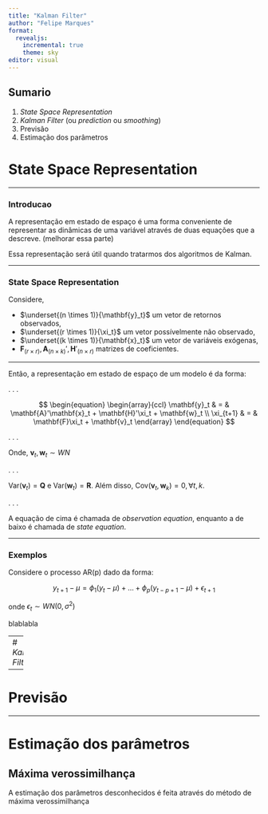 ```yaml
---
title: "Kalman Filter"
author: "Felipe Marques"
format: 
  revealjs:
    incremental: true
    theme: sky
editor: visual
---
```


## Sumario

1.  *State Space Representation*
2.  *Kalman Filter* (ou *prediction* ou *smoothing*)
3.  Previsão
4.  Estimação dos parâmetros

# State Space Representation

------------------------------------------------------------------------

### Introducao

A representação em estado de espaço é uma forma conveniente de representar as dinâmicas de uma variável através de duas equações que a descreve. (melhorar essa parte)

Essa representação será útil quando tratarmos dos algoritmos de Kalman.

------------------------------------------------------------------------

### State Space Representation

Considere,

-   $\underset{(n \times 1)}{\mathbf{y}_t}$ um vetor de retornos observados,
-   $\underset{(r \times 1)}{\xi_t}$ um vetor possívelmente não observado,
-   $\underset{(k \times 1)}{\mathbf{x}_t}$ um vetor de variáveis exógenas,
-   $\mathbf{F}_{(r \times r)}, \mathbf{A}_{(n \times k)}', \mathbf{H}'_{(n \times r)}$ matrizes de coeficientes.

------------------------------------------------------------------------

Então, a representação em estado de espaço de um modelo é da forma:

. . .

$$
\begin{equation}
\begin{array}{ccl}
  \mathbf{y}_t & = & \mathbf{A}'\mathbf{x}_t + \mathbf{H}'\xi_t + \mathbf{w}_t \\
  \xi_{t+1} & = & \mathbf{F}\xi_t + \mathbf{v}_t
\end{array}
\end{equation}
$$

. . .

Onde, $\mathbf{v}_t,\mathbf{w}_t \sim WN$

. . .

$\textrm{Var}(\mathbf{v}_t) = \mathbf{Q}$ e $\textrm{Var}(\mathbf{w}_t) = \mathbf{R}$. Além disso, $\textrm{Cov}(\mathbf{v}_t,\mathbf{w}_k) = 0, \forall t,k$.

. . .

A equação de cima é chamada de *observation equation*, enquanto a de baixo é chamada de *state equation*.

------------------------------------------------------------------------

### Exemplos

Considere o processo AR(p) dado da forma:

$$
y_{t+1} - \mu = \phi_1(y_t - \mu) + \ldots + \phi_p(y_{t-p+1} - \mu) + \epsilon_{t+1}
$$

onde $\epsilon_t \sim WN(0, \sigma^2)$

blablabla

---
# *Kalman Filter*

---

# Previsão

---

# Estimação dos parâmetros

## Máxima verossimilhança

A estimação dos parâmetros desconhecidos é feita através do método de máxima verossimilhança

